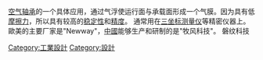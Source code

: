[[空气轴承|空气轴承]]的一个具体应用，通过气浮使运行面与承载面形成一个气膜。因为具有低[[摩擦力|摩擦力]]，所以具有较高的[[稳定性|稳定性]]和[[精度|精度]]。
通常用在[[三坐标测量仪|三坐标测量仪]]等精密仪器上。歐美的主要厂家是"Newway"，[[中國|中國]]能够生产和研制的是"牧风科技"。
磐纹科技
{{Natsci-stub}}

[[Category:工業設計|Category:工業設計]]
[[Category:設計|Category:設計]]